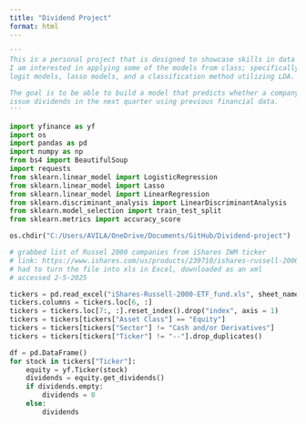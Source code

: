 ```yaml
---
title: "Dividend Project"
format: html
---
```


```python
'''
This is a personal project that is designed to showcase skills in data science.
I am interested in applying some of the models from class; specifically 
logit models, lasso models, and a classification method utilizing LDA. 

The goal is to be able to build a model that predicts whether a company will
issue dividends in the next quarter using previous financial data.
'''
```

```python
import yfinance as yf
import os
import pandas as pd
import numpy as np
from bs4 import BeautifulSoup
import requests
from sklearn.linear_model import LogisticRegression
from sklearn.linear_model import Lasso
from sklearn.linear_model import LinearRegression
from sklearn.discriminant_analysis import LinearDiscriminantAnalysis
from sklearn.model_selection import train_test_split
from sklearn.metrics import accuracy_score

os.chdir("C:/Users/AVILA/OneDrive/Documents/GitHub/Dividend-project")


```

```python
# grabbed list of Russel 2000 companies from iShares IWM ticker
# link: https://www.ishares.com/us/products/239710/ishares-russell-2000-etf
# had to turn the file into xls in Excel, downloaded as an xml
# accessed 2-5-2025

tickers = pd.read_excel("iShares-Russell-2000-ETF_fund.xls", sheet_name = "Holdings", engine = "xlrd")
tickers.columns = tickers.loc[6, :]
tickers = tickers.loc[7:, :].reset_index().drop("index", axis = 1)
tickers = tickers[tickers["Asset Class"] == "Equity"]
tickers = tickers[tickers["Sector"] != "Cash and/or Derivatives"]
tickers = tickers[tickers["Ticker"] != "--"].drop_duplicates()

df = pd.DataFrame()
for stock in tickers["Ticker"]:
    equity = yf.Ticker(stock)
    dividends = equity.get_dividends()
    if dividends.empty:
        dividends = 0
    else:
        dividends


```

